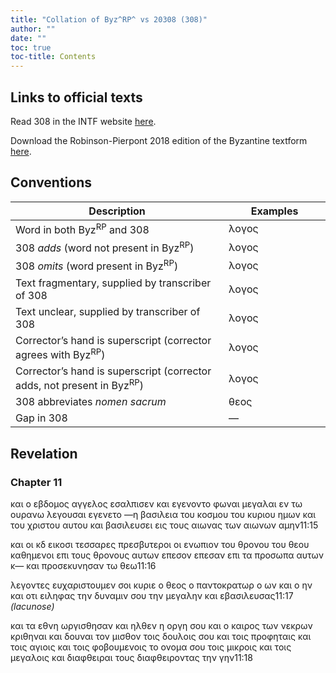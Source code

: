 ```yaml
---
title: "Collation of Byz^RP^ vs 20308 (308)"
author: ""
date: ""
toc: true
toc-title: Contents
---
```


::: {.callout-note appearance="minimal" icon="false" collapse="true"}
# Links to official texts

Read 308 in the INTF website [here](https://ntvmr.uni-muenster.de/manuscript-workspace?docID=20308).

Download the Robinson-Pierpont 2018 edition of the Byzantine textform [here](https://web.archive.org/web/20210413060536/https://byzantinetext.com/wp-content/uploads/2021/03/robinson-pierpont-2018-gnt-edition.pdf).


:::


::: {.callout-note appearance="minimal" icon="false" collapse="true"}
# Conventions

| Description                                                              	| Examples                           	|
|--------------------------------------------------------------------------	|------------------------------------	|
| Word in both Byz^RP^ and 308                                   	| λογος                              	|
| 308 *adds* (word not present in Byz^RP^)                       	| [λογος]{.greek-added}            	|
| 308 *omits* (word present in Byz^RP^)                          	| [λογος]{.greek-omitted}          	|
| Text fragmentary, supplied by transcriber of 308               	| [λογος]{.greek-supplied}         	|
| Text unclear, supplied by transcriber of 308                   	| [λογος]{.unclear}                	|
| Corrector's hand is superscript (corrector agrees with Byz^RP^)          	| [λογος]{.corr}                   	|
| Corrector's hand is superscript (corrector adds, not present in Byz^RP^) 	| [[λογος]{.corr}]{.greek-added} 	|
| 308 abbreviates *nomen sacrum*                                 	| [θεος]{.greek-abbr}            	|
| Gap in 308                                                     	| [―]{.gap}                        	|
:::

## Revelation

### Chapter 11

[και]{.greek-omitted} [ο]{.greek-omitted} [εβδομος]{.greek-omitted} [αγγελος]{.greek-omitted} [εσαλπισεν]{.greek-omitted} [και]{.greek-omitted} [εγενοντο]{.greek-omitted} [φωναι]{.greek-omitted} [μεγαλαι]{.greek-omitted} [εν]{.greek-omitted} [τω]{.greek-omitted} [ουρανω]{.greek-omitted} [λεγουσαι]{.greek-omitted} [εγενετο]{.greek-omitted} [―]{.gap}η βασιλε[ι]{.unclear}[α]{.greek-supplied} [του]{.greek-supplied} [κοσ]{.greek-supplied}[μ]{.greek-supplied}ου του [κυριου]{.greek-abbr} ημ[ων]{.greek-supplied} [και]{.greek-supplied} [τ]{.greek-supplied}[ο]{.unclear}υ [χριστου]{.greek-abbr} αυτο[υ]{.greek-supplied} [και]{.greek-supplied} [βασι]{.greek-supplied}[λ]{.greek-supplied}ευσει εις το[υς]{.greek-supplied} [αιω]{.greek-supplied}νας των αι[ωνων]{.greek-supplied} [[αμην]{.greek-supplied}]{.greek-added}[11:15]{.aside}

και οι [[κδ]{.greek-abbr}]{.greek-added} [εικοσι]{.greek-omitted} [τεσσαρες]{.greek-omitted} π[ρ]{.unclear}[εσβυτεροι]{.greek-supplied} [οι]{.greek-omitted} ενωπιον [του]{.greek-omitted} [θρονου]{.greek-omitted} [του]{.greek-supplied} [[θεου]{.greek-abbr}]{.greek-supplied} [κα]{.greek-supplied}θημεν[ο]{.unclear}[ι]{.greek-supplied} [επι]{.greek-supplied} [τους]{.greek-supplied} [θρο]{.greek-supplied}νους [α]{.unclear}[υτων]{.greek-supplied} [επεσον]{.greek-omitted} [[επεσαν]{.greek-supplied}]{.greek-added} επ[ι]{.unclear} [τα]{.greek-supplied} [προσωπα]{.greek-supplied} [αυτων]{.greek-supplied} [[κ]{.unclear}[―]{.gap}]{.greek-added} [και]{.greek-omitted} [προσεκυνησαν]{.greek-omitted} [τω]{.greek-omitted} [θεω]{.greek-omitted}[11:16]{.aside}

[λεγοντες]{.greek-omitted} [ευχαριστουμεν]{.greek-omitted} [σοι]{.greek-omitted} [κυριε]{.greek-omitted} [ο]{.greek-omitted} [θεος]{.greek-omitted} [ο]{.greek-omitted} [παντοκρατωρ]{.greek-omitted} [ο]{.greek-omitted} [ων]{.greek-omitted} [κα]{.greek-supplied}ι ο ην [και]{.greek-added} [οτι]{.greek-supplied} [ειληφ]{.greek-supplied}ας την δυν[αμιν]{.greek-supplied} [σου]{.greek-supplied} [τ]{.unclear}ην μεγα[λ]{.unclear}[ην]{.greek-supplied} [και]{.greek-supplied} [εβα]{.greek-supplied}σιλευσας[[11:17 *(lacunose)*]{.lacunose}]{.aside}

κ[αι]{.greek-supplied} [τα]{.greek-supplied} [εθν]{.greek-supplied}[η]{.unclear} ωργισθησα[ν]{.greek-supplied} [και]{.greek-supplied} [ηλθ]{.greek-supplied}[ε]{.unclear}ν η οργη σο[υ]{.unclear} [και]{.greek-supplied} [ο]{.greek-supplied} [καιρ]{.greek-supplied}[ο]{.unclear}ς των νε[κρων]{.greek-supplied} [κρι]{.greek-supplied}[θ]{.unclear}ηναι και [δουναι]{.greek-supplied} [τον]{.greek-supplied} [μι]{.greek-supplied}σθον [τοις]{.greek-supplied} [δουλοις]{.greek-supplied} [σο]{.greek-supplied}υ [και]{.greek-added} [τοις]{.greek-supplied} [προφηταις]{.greek-supplied} [κ]{.unclear}αι [τοις]{.greek-omitted} [αγιοις]{.greek-omitted} [και]{.greek-omitted} [τοις]{.greek-omitted} [φοβουμενοις]{.greek-omitted} [το]{.greek-omitted} [ονομα]{.greek-omitted} [σου]{.greek-omitted} [τοις]{.greek-omitted} [μικροις]{.greek-omitted} [και]{.greek-omitted} [τοις]{.greek-omitted} [μεγαλοις]{.greek-omitted} [και]{.greek-omitted} [διαφθειραι]{.greek-omitted} [τους]{.greek-omitted} [διαφθειροντας]{.greek-omitted} [την]{.greek-omitted} [γην]{.greek-omitted}[11:18]{.aside}

